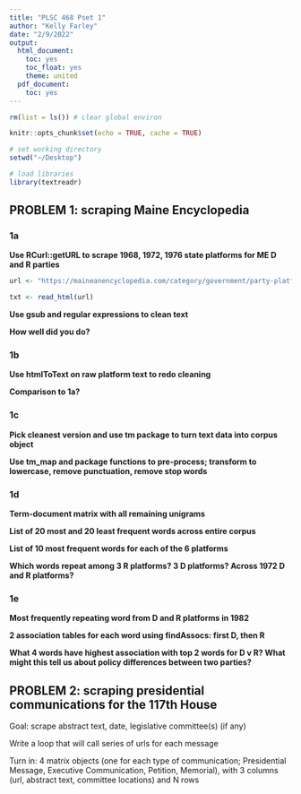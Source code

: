 ```yaml
---
title: "PLSC 468 Pset 1"
author: "Kelly Farley"
date: "2/9/2022"
output:
  html_document:
    toc: yes
    toc_float: yes
    theme: united
  pdf_document:
    toc: yes
---
```


```r
rm(list = ls()) # clear global environ

knitr::opts_chunk$set(echo = TRUE, cache = TRUE)

# set working directory
setwd("~/Desktop")

# load libraries
library(textreadr)
```

## PROBLEM 1: scraping Maine Encyclopedia

### 1a

**Use RCurl::getURL to scrape 1968, 1972, 1976 state platforms for ME D and R parties**

```r
url <- "https://maineanencyclopedia.com/category/government/party-platforms-political-parties-government/"

txt <- read_html(url)
```

**Use gsub and regular expressions to clean text**

**How well did you do?**

### 1b

**Use htmlToText on raw platform text to redo cleaning**

**Comparison to 1a?**

### 1c

**Pick cleanest version and use tm package to turn text data into corpus object**

**Use tm_map and package functions to pre-process; transform to lowercase, remove punctuation, remove stop words**

### 1d

**Term-document matrix with all remaining unigrams**

**List of 20 most and 20 least frequent words across entire corpus**

**List of 10 most frequent words for each of the 6 platforms**

**Which words repeat among 3 R platforms? 3 D platforms? Across 1972 D and R platforms?**

### 1e

**Most frequently repeating word from D and R platforms in 1982**

**2 association tables for each word using findAssocs: first D, then R**

**What 4 words have highest association with top 2 words for D v R? What might this tell us about policy differences between two parties?**

## PROBLEM 2: scraping presidential communications for the 117th House

Goal: scrape abstract text, date, legislative committee(s) (if any)

Write a loop that will call series of urls for each message

Turn in: 4 matrix objects (one for each type of communication; Presidential Message, Executive Communication, Petition, Memorial), with 3 columns (url, abstract text, committee locations) and N rows
